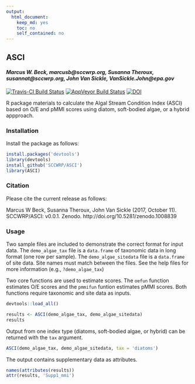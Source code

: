 ```yaml
---
output:
  html_document:
    keep_md: yes
    toc: no
    self_contained: no
---
```


## ASCI

#### *Marcus W. Beck, marcusb@sccwrp.org, Susanna Theroux, susannat@sccwrp.org, John Van Sickle, VanSickle.John@epa.gov*

[![Travis-CI Build Status](https://travis-ci.org/SCCWRP/ASCI.svg?branch=master)](https://travis-ci.org/SCCWRP/ASCI)
[![AppVeyor Build Status](https://ci.appveyor.com/api/projects/status/github/SCCWRP/ASCI?branch=master&svg=true)](https://ci.appveyor.com/project/SCCWRP/ASCI)
[![DOI](https://zenodo.org/badge/106055957.svg)](https://zenodo.org/badge/latestdoi/106055957)

R package materials to calculate the Algal Stream Condition Index (ASCI) based on O/E and pMMI scores using diatom, soft-bodied algae, or a hybrid appproach.

### Installation

Install the package as follows:

```r
install.packages('devtools')
library(devtools)
install_github('SCCWRP/ASCI')
library(ASCI)
```

### Citation

Please cite the current release as follows:

Marcus W Beck, Susanna Theroux, John Van Sickle (2017, October 11). SCCWRP/ASCI: v0.0.1. Zenodo. http://doi.org/10.5281/zenodo.1008839

### Usage

Two sample files are included to demonstrate the correct format for input data. The `demo_algae_tax` file is a `data.frame` of taxonomic data in long format (one row per sample).  The `demo_algae_sitedata` file is a `data.frame` of site data.  Site names must match between the files. See the help files for more information (e.g., `?demo_algae_tax`)

Two core functions are used to estimate scores.  The `oefun` function estimates O/E scores and the `pmmifun` funtion estimates pMMI scores. Both functions require taxonomic and site data as inputs. 

```r
devtools::load_all()
```
```r
results <- ASCI(demo_algae_tax, demo_algae_sitedata)
results
```

Output from one index type (diatoms, soft-bodied algae, or hybrid) can be returned with the `tax` argument.
```r
ASCI(demo_algae_tax, demo_algae_sitedata, tax = 'diatoms')
```

The output contains supplementary data as attributes.
```r
names(attributes(results))
attr(results, 'Supp1_mmi')
```



